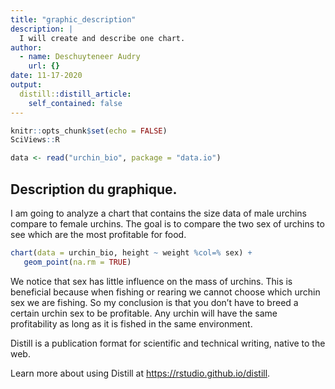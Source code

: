 ```yaml
---
title: "graphic_description"
description: |
  I will create and describe one chart.
author:
  - name: Deschuyteneer Audry
    url: {}
date: 11-17-2020
output:
  distill::distill_article:
    self_contained: false
---
```

```r
knitr::opts_chunk$set(echo = FALSE)
SciViews::R
```

```r
data <- read("urchin_bio", package = "data.io")
```

## Description du graphique.

I am going to analyze a chart that contains the size data of male urchins compare to female urchins. The goal is to compare the two sex of urchins to see which are the most profitable for food.


```r
chart(data = urchin_bio, height ~ weight %col=% sex) +
   geom_point(na.rm = TRUE)
```
We notice that sex has little influence on the mass of urchins. This is beneficial because when fishing or rearing we cannot choose which urchin sex we are fishing. So my conclusion is that you don't have to breed a certain urchin sex to be profitable. Any urchin will have the same profitability as long as it is fished in the same environment.


Distill is a publication format for scientific and technical writing, native to the web.

Learn more about using Distill at <https://rstudio.github.io/distill>.

